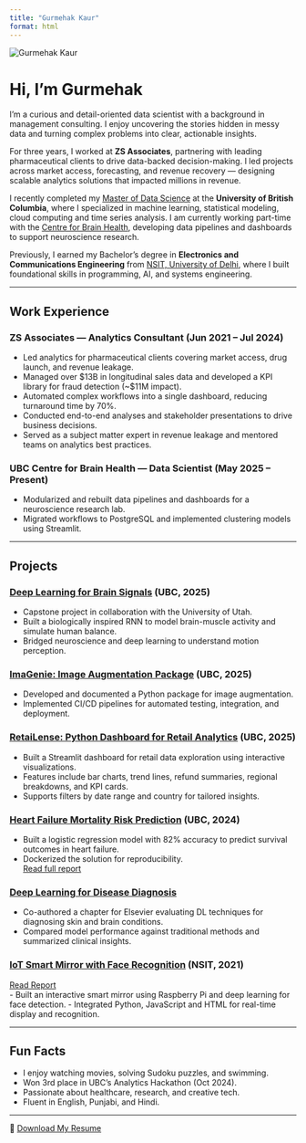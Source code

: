 ```yaml
---
title: "Gurmehak Kaur"
format: html
---
```


<img src="ID.jpeg" alt="Gurmehak Kaur" class="profile-pic">

# Hi, I'm Gurmehak

I’m a curious and detail-oriented data scientist with a background in management consulting. I enjoy uncovering 
the stories hidden in messy data and turning complex problems into clear, actionable insights.

For three years, I worked at **ZS Associates**, partnering with leading pharmaceutical clients to drive data-backed 
decision-making. I led projects across market access, forecasting, and revenue recovery — designing scalable 
analytics solutions that impacted millions in revenue.

I recently completed my [Master of Data Science](https://masterdatascience.ubc.ca/programs/vancouver) at the 
**University of British Columbia**, where I specialized in machine learning, statistical modeling, cloud 
computing and time series analysis. I am currently working part-time with the 
[Centre for Brain Health](https://www.centreforbrainhealth.ca/), developing data pipelines and dashboards to 
support neuroscience research.

Previously, I earned my Bachelor's degree in **Electronics and Communications Engineering** from 
[NSIT, University of Delhi](http://www.nsut.ac.in/en/department/Electronics%20and%20Communication%20Engineering), 
where I built foundational skills in programming, AI, and systems engineering.

---

## Work Experience

### ZS Associates — Analytics Consultant (Jun 2021 – Jul 2024)
- Led analytics for pharmaceutical clients covering market access, drug launch, and revenue leakage.
- Managed over \$13B in longitudinal sales data and developed a KPI library for fraud detection (~\$11M impact).
- Automated complex workflows into a single dashboard, reducing turnaround time by 70%.
- Conducted end-to-end analyses and stakeholder presentations to drive business decisions.
- Served as a subject matter expert in revenue leakage and mentored teams on analytics best practices.

### UBC Centre for Brain Health — Data Scientist (May 2025 – Present)
- Modularized and rebuilt data pipelines and dashboards for a neuroscience research lab.
- Migrated workflows to PostgreSQL and implemented clustering models using Streamlit.

---

## Projects

### [Deep Learning for Brain Signals](https://github.com/gurmehak/Sensorimotor-lab) (UBC, 2025)
- Capstone project in collaboration with the University of Utah.  
- Built a biologically inspired RNN to model brain-muscle activity and simulate human balance.
- Bridged neuroscience and deep learning to understand motion perception.

### [ImaGenie: Image Augmentation Package](https://github.com/gurmehak/ImaGenie) (UBC, 2025)
- Developed and documented a Python package for image augmentation.
- Implemented CI/CD pipelines for automated testing, integration, and deployment.

### [RetaiLense: Python Dashboard for Retail Analytics](https://github.com/gurmehak/RetaiLense) (UBC, 2025)
- Built a Streamlit dashboard for retail data exploration using interactive visualizations.
- Features include bar charts, trend lines, refund summaries, regional breakdowns, and KPI cards.
- Supports filters by date range and country for tailored insights.

### [Heart Failure Mortality Risk Prediction](https://github.com/gurmehak/heart-failure-analysis) (UBC, 2024)
- Built a logistic regression model with 82% accuracy to predict survival outcomes in heart failure.
- Dockerized the solution for reproducibility.  
[Read full report](https://github.com/gurmehak/heart-failure-analysis/blob/main/reports/heart-failure-analysis.pdf)

### [Deep Learning for Disease Diagnosis](https://doi.org/10.1016/B978-0-12-824145-5.00005-8)
- Co-authored a chapter for Elsevier evaluating DL techniques for diagnosing skin and brain conditions.
- Compared model performance against traditional methods and summarized clinical insights.

### [IoT Smart Mirror with Face Recognition](https://docs.google.com/presentation/d/1Ns1ihXUf44gJLc6uuZxU51eyUDFE1XAPb52KoSL-XH0/edit?slide=id.p) (NSIT, 2021)  
[Read Report](https://docs.google.com/document/d/1--sOJ6_M4pGuGdtYf4vVzfevgjr05DdS8XQQwcUKKFA/edit)  
- Built an interactive smart mirror using Raspberry Pi and deep learning for face detection.
- Integrated Python, JavaScript and HTML for real-time display and recognition.

---

## Fun Facts

- I enjoy watching movies, solving Sudoku puzzles, and swimming.
- Won 3rd place in UBC’s Analytics Hackathon (Oct 2024).
- Passionate about healthcare, research, and creative tech.
- Fluent in English, Punjabi, and Hindi.

---

📄 [Download My Resume](resume.pdf)

